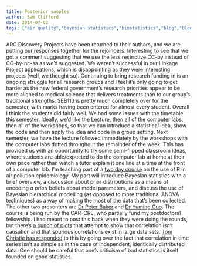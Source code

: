 ```yaml
---
title: Posterior samples
author: Sam Clifford
date: 2014-07-02
tags: ["air quality","bayesian statistics","biostatistics","blog","Blog","education","epidemiology","pedagogy","posterior samples","R","seb113","statistics","visualisation"]
---
```


ARC Discovery Projects have been returned to their authors, and we are putting our responses together for the rejoinders. Interesting to see that we got a comment suggesting that we use the less restrictive CC-by instead of CC-by-nc-sa as we'd suggested. We weren't successful in our Linkage Project applications, which is disappointing as they were interesting projects (well, we thought so). Continuing to bring research funding in is an ongoing struggle for all research groups and I feel it's only going to get harder as the new federal government's research priorities appear to be more aligned to medical science that delivers treatments than to our group's traditional strengths. SEB113 is pretty much completely over for the semester, with marks having been entered for almost every student. Overall I think the students did fairly well. We had some issues with the timetable this semester. Ideally, we'd like the Lecture, then all of the computer labs, then all of the workshops, so that we can introduce a statistical idea, show the code and then apply the idea and code in a group setting. Next semester, we have the lecture followed immediately by the workshops with the computer labs dotted throughout the remainder of the week. This has provided us with an opportunity to try some semi-flipped classroom ideas, where students are able/expected to do the computer lab at home at their own pace rather than watch a tutor explain it one line at a time at the front of a computer lab. I'm teaching part of a [two day course](http://www.eventbrite.com.au/e/r-statistical-language-for-air-pollution-epidemiology-tickets-12043581677) on the use of R in air pollution epidemiology. My part will introduce Bayesian statistics with a brief overview, a discussion about prior distributions as a means of encoding _a priori_ beliefs about model parameters, and discuss the use of Bayesian hierarchical modelling (as opposed to more traditional ANOVA techniques) as a way of making the most of the data that's been collected. The other two presenters are [Dr Peter Baker](http://researchers.uq.edu.au/researcher/2181) and [Dr Yuming Guo](http://researchers.uq.edu.au/researcher/2530). The course is being run by the CAR-CRE, who partially fund my postdoctoral fellowship. I had meant to post this back when they were doing the rounds, but there's [a bunch of plots](http://www.tylervigen.com/) that attempt to show that correlation isn't causation and that spurious correlations exist in large data sets. [Tom Christie has responded](https://tom-christie.github.io/articles/correlation/) to this by going over the fact that correlation in time series isn't as simple as in the case of independent, identically distributed data. One should be careful that one's criticism of bad statistics is itself founded on good statistics.